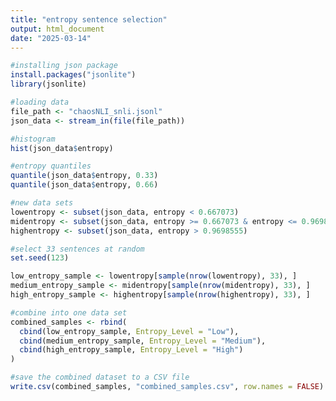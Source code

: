 ---
title: "entropy sentence selection"
output: html_document
date: "2025-03-14"
---
```{r}
#installing json package
install.packages("jsonlite")
library(jsonlite)

#loading data
file_path <- "chaosNLI_snli.jsonl"
json_data <- stream_in(file(file_path))

#histogram
hist(json_data$entropy)

#entropy quantiles
quantile(json_data$entropy, 0.33)
quantile(json_data$entropy, 0.66)

#new data sets
lowentropy <- subset(json_data, entropy < 0.667073)
midentropy <- subset(json_data, entropy >= 0.667073 & entropy <= 0.9698555)
highentropy <- subset(json_data, entropy > 0.9698555)

#select 33 sentences at random
set.seed(123)

low_entropy_sample <- lowentropy[sample(nrow(lowentropy), 33), ]
medium_entropy_sample <- midentropy[sample(nrow(midentropy), 33), ]
high_entropy_sample <- highentropy[sample(nrow(highentropy), 33), ]

#combine into one data set
combined_samples <- rbind(
  cbind(low_entropy_sample, Entropy_Level = "Low"),
  cbind(medium_entropy_sample, Entropy_Level = "Medium"),
  cbind(high_entropy_sample, Entropy_Level = "High")
)

#save the combined dataset to a CSV file
write.csv(combined_samples, "combined_samples.csv", row.names = FALSE)
```
